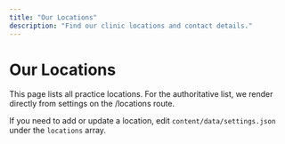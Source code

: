 ```yaml
---
title: "Our Locations"
description: "Find our clinic locations and contact details."
---
```


# Our Locations

This page lists all practice locations. For the authoritative list, we render directly from settings on the /locations route.

If you need to add or update a location, edit `content/data/settings.json` under the `locations` array.
